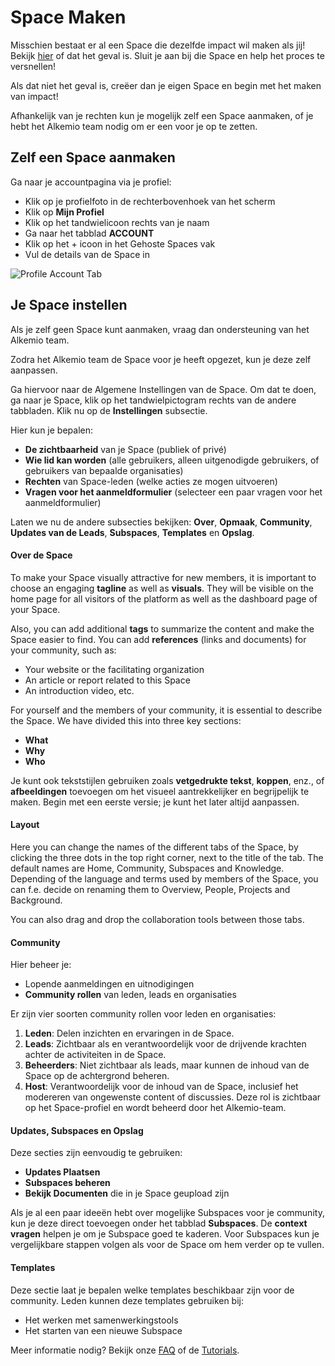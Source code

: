 # Space Maken

Misschien bestaat er al een Space die dezelfde impact wil maken als jij! Bekijk [hier](https://alkem.io/spaces) of dat het geval is.
Sluit je aan bij die Space en help het proces te versnellen!

Als dat niet het geval is, creëer dan je eigen Space en begin met het maken van impact!

Afhankelijk van je rechten kun je mogelijk zelf een Space aanmaken, of je hebt het Alkemio team nodig om er een voor je op te zetten.

## Zelf een Space aanmaken

Ga naar je accountpagina via je profiel:

- Klik op je profielfoto in de rechterbovenhoek van het scherm
- Klik op **Mijn Profiel**
- Klik op het tandwielicoon rechts van je naam
- Ga naar het tabblad **ACCOUNT**
- Klik op het + icoon in het Gehoste Spaces vak
- Vul de details van de Space in

![Profile Account Tab](/profile-account-tab.png)

## Je Space instellen

Als je zelf geen Space kunt aanmaken, vraag dan ondersteuning van het Alkemio team.

Zodra het Alkemio team de Space voor je heeft opgezet, kun je deze zelf aanpassen. 

Ga hiervoor naar de Algemene Instellingen van de Space. Om dat te doen, ga naar je Space, klik op het tandwielpictogram rechts van de andere tabbladen. Klik nu op de **Instellingen** subsectie.

Hier kun je bepalen:

- **De zichtbaarheid** van je Space (publiek of privé)
- **Wie lid kan worden** (alle gebruikers, alleen uitgenodigde gebruikers, of gebruikers van bepaalde organisaties)
- **Rechten** van Space-leden (welke acties ze mogen uitvoeren)
- **Vragen voor het aanmeldformulier** (selecteer een paar vragen voor het aanmeldformulier)

Laten we nu de andere subsecties bekijken: **Over**, **Opmaak**, **Community**, **Updates van de Leads**, **Subspaces**, **Templates** en **Opslag**.

#### Over de Space

To make your Space visually attractive for new members, it is important to choose an engaging **tagline** as well as **visuals**. 
They will be visible on the home page for all visitors of the platform as well as the dashboard page of your Space.

Also, you can add additional **tags** to summarize the content and make the Space easier to find. 
You can add **references** (links and documents) for your community, such as:

- Your website or the facilitating organization
- An article or report related to this Space
- An introduction video, etc.

For yourself and the members of your community, it is essential to describe the Space. We have divided this into three key sections:

- **What**
- **Why**
- **Who**

Je kunt ook tekststijlen gebruiken zoals **vetgedrukte tekst**, **koppen**, enz., of **afbeeldingen** toevoegen om het visueel aantrekkelijker en begrijpelijk te maken. 
Begin met een eerste versie; je kunt het later altijd aanpassen.

#### Layout

Here you can change the names of the different tabs of the Space, by clicking the three dots in the top right corner, next to the title of the tab.
The default names are Home, Community, Subspaces and Knowledge. 
Depending of the language and terms used by members of the Space, you can f.e. decide on renaming them to Overview, People, Projects and Background. 

You can also drag and drop the collaboration tools between those tabs.

#### Community

Hier beheer je:

- Lopende aanmeldingen en uitnodigingen
- **Community rollen** van leden, leads en organisaties

Er zijn vier soorten community rollen voor leden en organisaties:

1. **Leden**: Delen inzichten en ervaringen in de Space.
2. **Leads**: Zichtbaar als en verantwoordelijk voor de drijvende krachten achter de activiteiten in de Space.
3. **Beheerders**: Niet zichtbaar als leads, maar kunnen de inhoud van de Space op de achtergrond beheren.
4. **Host**: Verantwoordelijk voor de inhoud van de Space, inclusief het modereren van ongewenste content of discussies. Deze rol is zichtbaar op het Space-profiel en wordt beheerd door het Alkemio-team.

#### Updates, Subspaces en Opslag

Deze secties zijn eenvoudig te gebruiken:

- **Updates Plaatsen**
- **Subspaces beheren**
- **Bekijk Documenten** die in je Space geupload zijn

Als je al een paar ideeën hebt over mogelijke Subspaces voor je community, kun je deze direct toevoegen onder het tabblad **Subspaces**. De **context vragen** helpen je om je Subspace goed te kaderen. Voor Subspaces kun je vergelijkbare stappen volgen als voor de Space om hem verder op te vullen.

#### Templates

Deze sectie laat je bepalen welke templates beschikbaar zijn voor de community. Leden kunnen deze templates gebruiken bij:

- Het werken met samenwerkingstools
- Het starten van een nieuwe Subspace

Meer informatie nodig? Bekijk onze [FAQ](/faq) of de [Tutorials](/how-to/tutorials).
